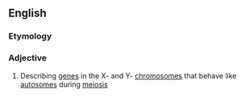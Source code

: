 ==English==

===Etymology===
{{prefix|pseudo|autosomal}}

===Adjective===
{{en-adj}}

# {{context|genetics|lang=en}} Describing [[gene]]s in the X- and Y- [[chromosome]]s that behave like [[autosome]]s during [[meiosis]]